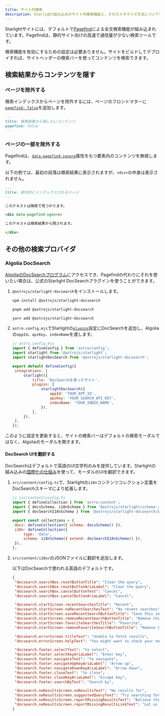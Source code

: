 ```yaml
---
title: サイト内検索
description: Starlight組み込みのサイト内検索機能と、そのカスタマイズ方法について学びます。
---
```



Starlightサイトには、デフォルトで[Pagefind](https://pagefind.app/)による全文検索機能が組み込まれています。Pagefindは、静的サイト向けの高速で通信量が少ない検索ツールです。

検索機能を有効にするための設定は必要ありません。サイトをビルドしてデプロイすれば、サイトヘッダーの検索バーを使ってコンテンツを検索できます。

## 検索結果からコンテンツを隠す

### ページを除外する

検索インデックスからページを除外するには、ページのフロントマターに[`pagefind: false`](/ja/reference/frontmatter/#pagefind)を追加します。

```md title="src/content/docs/not-indexed.md" ins={3}
---
title: 検索結果から隠したいコンテンツ
pagefind: false
---
```

### ページの一部を除外する

Pagefindは、[`data-pagefind-ignore`](https://pagefind.app/docs/indexing/#removing-individual-elements-from-the-index)属性をもつ要素内のコンテンツを無視します。

以下の例では、最初の段落は検索結果に表示されますが、`<div>`の中身は表示されません。

```md title="src/content/docs/partially-indexed.md" ins="data-pagefind-ignore"
---
title: 部分的にインデックスされるページ
---

このテキストは検索で見つかります。

<div data-pagefind-ignore>

このテキストは検索結果から隠されます。

</div>
```

## その他の検索プロバイダ

### Algolia DocSearch

[AlgoliaのDocSearchプログラム](https://docsearch.algolia.com/)にアクセスでき、Pagefindの代わりにそれを使いたい場合は、公式のStarlight DocSearchプラグインを使うことができます。

<Steps>

1. `@astrojs/starlight-docsearch`をインストールします。

   <Tabs>

   <TabItem label="npm">

   ```sh
   npm install @astrojs/starlight-docsearch
   ```

   </TabItem>

   <TabItem label="pnpm">

   ```sh
   pnpm add @astrojs/starlight-docsearch
   ```

   </TabItem>

   <TabItem label="Yarn">

   ```sh
   yarn add @astrojs/starlight-docsearch
   ```

   </TabItem>

   </Tabs>

2. `astro.config.mjs`でStarlightの[`plugins`](/ja/reference/configuration/#plugins)設定にDocSearchを追加し、Algoliaの`appId`、`apiKey`、`indexName`を渡します。

   ```js ins={4,10-16}
   // astro.config.mjs
   import { defineConfig } from 'astro/config';
   import starlight from '@astrojs/starlight';
   import starlightDocSearch from '@astrojs/starlight-docsearch';

   export default defineConfig({
   	integrations: [
   		starlight({
   			title: 'DocSearchを使ったサイト',
   			plugins: [
   				starlightDocSearch({
   					appId: 'YOUR_APP_ID',
   					apiKey: 'YOUR_SEARCH_API_KEY',
   					indexName: 'YOUR_INDEX_NAME',
   				}),
   			],
   		}),
   	],
   });
   ```

</Steps>

このように設定を更新すると、サイトの検索バーはデフォルトの検索モーダルではなく、Algoliaのモーダルを開きます。

#### DocSearch UIを翻訳する

DocSearchはデフォルトで英語のUI文字列のみを提供しています。Starlightの組み込みの[国際化の仕組み](/ja/guides/i18n/#starlightのuiを翻訳する)を使って、モーダルのUIを翻訳できます。

<Steps>

1. `src/content/config.ts`で、Starlightの`i18n`コンテンツコレクション定義をDocSearchスキーマにより拡張します。

   ```js ins={4} ins=/{ extend: .+ }/
   // src/content/config.ts
   import { defineCollection } from 'astro:content';
   import { docsSchema, i18nSchema } from '@astrojs/starlight/schema';
   import { docSearchI18nSchema } from '@astrojs/starlight-docsearch/schema';

   export const collections = {
   	docs: defineCollection({ schema: docsSchema() }),
   	i18n: defineCollection({
   		type: 'data',
   		schema: i18nSchema({ extend: docSearchI18nSchema() }),
   	}),
   };
   ```

2. `src/content/i18n/`のJSONファイルに翻訳を追加します。

   以下はDocSearchで使われる英語のデフォルトです。

   ```json title="src/content/i18n/en.json"
   {
   	"docsearch.searchBox.resetButtonTitle": "Clear the query",
   	"docsearch.searchBox.resetButtonAriaLabel": "Clear the query",
   	"docsearch.searchBox.cancelButtonText": "Cancel",
   	"docsearch.searchBox.cancelButtonAriaLabel": "Cancel",

   	"docsearch.startScreen.recentSearchesTitle": "Recent",
   	"docsearch.startScreen.noRecentSearchesText": "No recent searches",
   	"docsearch.startScreen.saveRecentSearchButtonTitle": "Save this search",
   	"docsearch.startScreen.removeRecentSearchButtonTitle": "Remove this search from history",
   	"docsearch.startScreen.favoriteSearchesTitle": "Favorite",
   	"docsearch.startScreen.removeFavoriteSearchButtonTitle": "Remove this search from favorites",

   	"docsearch.errorScreen.titleText": "Unable to fetch results",
   	"docsearch.errorScreen.helpText": "You might want to check your network connection.",

   	"docsearch.footer.selectText": "to select",
   	"docsearch.footer.selectKeyAriaLabel": "Enter key",
   	"docsearch.footer.navigateText": "to navigate",
   	"docsearch.footer.navigateUpKeyAriaLabel": "Arrow up",
   	"docsearch.footer.navigateDownKeyAriaLabel": "Arrow down",
   	"docsearch.footer.closeText": "to close",
   	"docsearch.footer.closeKeyAriaLabel": "Escape key",
   	"docsearch.footer.searchByText": "Search by",

   	"docsearch.noResultsScreen.noResultsText": "No results for",
   	"docsearch.noResultsScreen.suggestedQueryText": "Try searching for",
   	"docsearch.noResultsScreen.reportMissingResultsText": "Believe this query should return results?",
   	"docsearch.noResultsScreen.reportMissingResultsLinkText": "Let us know."
   }
   ```

</Steps>
